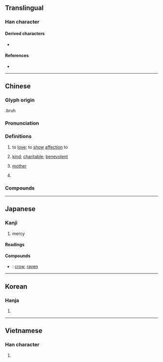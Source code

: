 {{character info}}
{{character info|0x2F8A6}}
==Translingual==

===Han character===
{{Han char|rn=61|rad=心|as=9|sn=13|four=80333|canj=TVIP|ids=⿱兹心,⿱茲心}}

====Derived characters====
* {{l|mul|[[㘂]], [[䗹]], [[礠]]}}

====References====
* {{Han ref|kx=0397.250|dkj=10980|dj=0736.190|hdz=42324.030|uh=6148|ud=24904|bh=B74F|bd=46927}}

----

==Chinese==
{{zh-forms}}

===Glyph origin===
{{Han etym}}
{{Han compound|茲|心|ls=psc|c1=p|c2=s|t2=heart}}.bruh

===Pronunciation===
{{zh-pron
|m=cí
|m-s=
|c=ci4
|c-t=
|g=
|h=pfs=chhṳ̀
|j=
|mb=
|md=
|mn=xm,zz,tw:chû/qz:chîr
|mn-t=ce5
|w=
|x=
|mc=y
|oc=y
|ma=
|cat=v,a,n,pn
}}

===Definitions===
{{zh-hanzi}}

# {{lb|zh|of someone older to someone younger}} to [[love]]; to [[show]] [[affection]] to
# [[kind]]; [[charitable]]; [[benevolent]]
# {{lb|zh|literary|honorific}} [[mother]]
# {{surname|zh}}

===Compounds===
{{zh-der|慈菇|慈姑|仁慈|令慈|先慈|大慈大悲|大發慈悲|孝子慈孫|孝慈|宅心仁慈|家慈|布慈|心慈面軟|慈制|慈命|慈和|慈善|慈善事業|慈善家|慈善機構|慈孫孝子|慈安太后|慈幃|慈幼|慈心|慈恩宗|慈恩寺|慈悲|慈悲殺人|慈悲為懷|慈悲為本|慈愛|慈憫|慈故能勇|慈暉|慈母|慈湖|慈濟大學|慈烏|慈烏反哺|慈烏返哺|慈父|慈眉善目|慈石|慈祥|慈禧太后|慈竹|慈航|慈航普渡|慈藹|慈訓|慈誨|慈雲|慈顏|手滑心慈|敏練慈愷|敬老慈幼|李慈銘|母慈子孝|濟慈|父慈子孝|臉軟心慈|葉慈|大慈岩|慈祐|不慈|八慈|割慈|嚴慈|天慈|宣慈|宸慈|寬慈|尊慈|心慈|心慈手軟|恩慈|慈仁|慈侍|慈保|慈儉|慈兄|慈光|慈厚|慈壼|慈孝|慈孫|慈宥|慈宮|慈容|慈寵|慈帷|慈幼局|慈忍|慈念|慈恕|慈恤|慈恩|慈恩題記|慈息|慈惠|慈惻|慈愍|慈愷|慈慧|慈憐|慈懿|慈教|慈旨|慈明|慈明無雙|慈景|慈柔|慈武|慈母服|慈氏|慈淚|慈渥|慈溫|慈澤|慈燈|慈目|慈眄|慈眼|慈睦|慈篤|慈綸|慈育|慈膝|慈臨|慈良|慈色|慈菰|慈萱|慈蔭|慈衷|慈親|慈謨|慈讓|慈躬|慈造|慈闈|慈隱|慈雌|慈雨|慈鴉|敬老慈少|敬老慈稚|柔慈|母慈|溫慈|皇慈|睿慈|矜慈|祝孝嘏慈|等慈|聖慈|親慈|酒慈|重慈|鈞慈|頂禮慈雲|順慈|鴻慈}}

----

==Japanese==

===Kanji===
{{ja-kanji|grade=c|rs=心10}}

# mercy

====Readings====
{{ja-readings
|goon=じ
|kanon=し
|kun=いつく-しむ, いつくしみ
}}

====Compounds====
* {{ja-r|慈鳥|じちょう}}: [[crow]], [[raven]]

----

==Korean==

===Hanja===
{{ko-hanja|hangeul=[[자]]|eumhun=|rv=ja|mr=cha|y=ca}}

# {{rfdef|ko|sort=心10}}

----

==Vietnamese==

===Han character===
{{vi-readings|reading=từ|rs=心10}}

# {{rfdef|vi|sort=心10}}